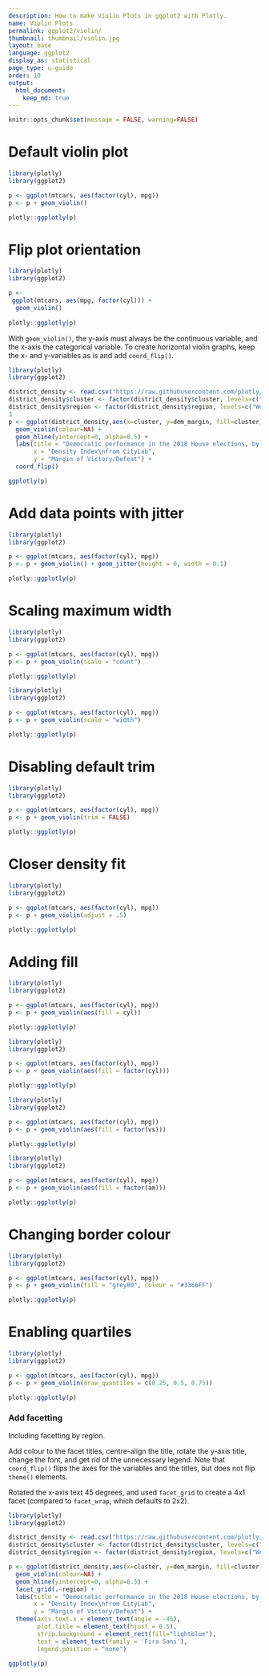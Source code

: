 ```yaml
---
description: How to make Violin Plots in ggplot2 with Plotly.
name: Violin Plots
permalink: ggplot2/violin/
thumbnail: thumbnail/violin.jpg
layout: base
language: ggplot2
display_as: statistical
page_type: u-guide
order: 10
output:
  html_document:
    keep_md: true
---
```


```r
knitr::opts_chunk$set(message = FALSE, warning=FALSE)
```

# Default violin plot

```r
library(plotly)
library(ggplot2)

p <- ggplot(mtcars, aes(factor(cyl), mpg))
p <- p + geom_violin()

plotly::ggplotly(p)
```

# Flip plot orientation

```r
library(plotly)
library(ggplot2)

p <-   
 ggplot(mtcars, aes(mpg, factor(cyl))) +
  geom_violin()
  
plotly::ggplotly(p)
```

With `geom_violin()`, the y-axis must always be the continuous variable, and the x-axis the categorical variable. To create horizontal violin graphs, keep the x- and y-variables as is and add `coord_flip()`.

```r
library(plotly)
library(ggplot2)

district_density <- read.csv("https://raw.githubusercontent.com/plotly/datasets/master/district_density.csv", stringsAsFactors = FALSE)
district_density$cluster <- factor(district_density$cluster, levels=c("Pure urban", "Urban-suburban mix", "Dense suburban", "Sparse suburban", "Rural-suburban mix", "Pure rural"))
district_density$region <- factor(district_density$region, levels=c("West", "South", "Midwest", "Northeast"))
3
p <- ggplot(district_density,aes(x=cluster, y=dem_margin, fill=cluster)) +
  geom_violin(colour=NA) +
  geom_hline(yintercept=0, alpha=0.5) +
  labs(title = "Democratic performance in the 2018 House elections, by region and density",
       x = "Density Index\nfrom CityLab",
       y = "Margin of Victory/Defeat") +
  coord_flip()

ggplotly(p)
```

# Add data points with jitter

```r
library(plotly)
library(ggplot2)

p <- ggplot(mtcars, aes(factor(cyl), mpg))
p <- p + geom_violin() + geom_jitter(height = 0, width = 0.1)

plotly::ggplotly(p)
```

# Scaling maximum width

```r
library(plotly)
library(ggplot2)

p <- ggplot(mtcars, aes(factor(cyl), mpg))
p <- p + geom_violin(scale = "count")

plotly::ggplotly(p)
```


```r
library(plotly)
library(ggplot2)

p <- ggplot(mtcars, aes(factor(cyl), mpg))
p <- p + geom_violin(scale = "width")

plotly::ggplotly(p)
```

# Disabling default trim

```r
library(plotly)
library(ggplot2)

p <- ggplot(mtcars, aes(factor(cyl), mpg))
p <- p + geom_violin(trim = FALSE)

plotly::ggplotly(p)
```



# Closer density fit


```r
library(plotly)
library(ggplot2)

p <- ggplot(mtcars, aes(factor(cyl), mpg))
p <- p + geom_violin(adjust = .5)

plotly::ggplotly(p)
```


# Adding fill

```r
library(plotly)
library(ggplot2)

p <- ggplot(mtcars, aes(factor(cyl), mpg))
p <- p + geom_violin(aes(fill = cyl))

plotly::ggplotly(p)
```

```r
library(plotly)
library(ggplot2)

p <- ggplot(mtcars, aes(factor(cyl), mpg))
p <- p + geom_violin(aes(fill = factor(cyl)))

plotly::ggplotly(p)
```




```r
library(plotly)
library(ggplot2)

p <- ggplot(mtcars, aes(factor(cyl), mpg))
p <- p + geom_violin(aes(fill = factor(vs)))

plotly::ggplotly(p)
```



```r
library(plotly)
library(ggplot2)

p <- ggplot(mtcars, aes(factor(cyl), mpg))
p <- p + geom_violin(aes(fill = factor(am)))

plotly::ggplotly(p)
```


# Changing border colour

```r
library(plotly)
library(ggplot2)

p <- ggplot(mtcars, aes(factor(cyl), mpg))
p <- p + geom_violin(fill = "grey80", colour = "#3366FF")

plotly::ggplotly(p)
```


# Enabling quartiles


```r
library(plotly)
library(ggplot2)

p <- ggplot(mtcars, aes(factor(cyl), mpg))
p <- p + geom_violin(draw_quantiles = c(0.25, 0.5, 0.75))

plotly::ggplotly(p)
```

### Add facetting
Including facetting by region.

Add colour to the facet titles, centre-align the title, rotate the y-axis title, change the font, and get rid of the unnecessary legend. Note that `coord_flip()` flips the axes for the variables and the titles, but does not flip `theme()` elements.


Rotated the x-axis text 45 degrees, and used `facet_grid` to create a 4x1 facet (compared to `facet_wrap`, which defaults to 2x2).

```r
library(plotly)
library(ggplot2)

district_density <- read.csv("https://raw.githubusercontent.com/plotly/datasets/master/district_density.csv", stringsAsFactors = FALSE)
district_density$cluster <- factor(district_density$cluster, levels=c("Pure urban", "Urban-suburban mix", "Dense suburban", "Sparse suburban", "Rural-suburban mix", "Pure rural"))
district_density$region <- factor(district_density$region, levels=c("West", "South", "Midwest", "Northeast"))

p <- ggplot(district_density,aes(x=cluster, y=dem_margin, fill=cluster)) +
  geom_violin(colour=NA) +
  geom_hline(yintercept=0, alpha=0.5) +
  facet_grid(.~region) +
  labs(title = "Democratic performance in the 2018 House elections, by region and density",
       x = "Density Index\nfrom CityLab",
       y = "Margin of Victory/Defeat") +
  theme(axis.text.x = element_text(angle = -45),
        plot.title = element_text(hjust = 0.5),
        strip.background = element_rect(fill="lightblue"),
        text = element_text(family = 'Fira Sans'),
        legend.position = "none")

ggplotly(p)
```
